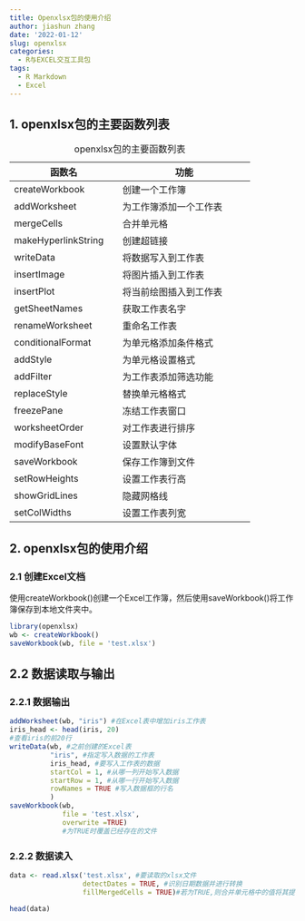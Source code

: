 ```yaml
---
title: Openxlsx包的使用介绍
author: jiashun zhang
date: '2022-01-12'
slug: openxlsx
categories:
  - R与EXCEL交互工具包
tags:
  - R Markdown
  - Excel
---
```


## 1. openxlsx包的主要函数列表

+-----------------------------+-----------------------------------+
| 函数名                      | 功能                              |
+=============================+===================================+
| createWorkbook              | 创建一个工作簿                    |
+-----------------------------+-----------------------------------+
| addWorksheet                | 为工作簿添加一个工作表            |
+-----------------------------+-----------------------------------+
| mergeCells                  | 合并单元格                        |
+-----------------------------+-----------------------------------+
| makeHyperlinkString         | 创建超链接                        |
+-----------------------------+-----------------------------------+
| writeData                   | 将数据写入到工作表                |
+-----------------------------+-----------------------------------+
| insertImage                 | 将图片插入到工作表                |
+-----------------------------+-----------------------------------+
| insertPlot                  | 将当前绘图插入到工作表            |
+-----------------------------+-----------------------------------+
| getSheetNames               | 获取工作表名字                    |
+-----------------------------+-----------------------------------+
| renameWorksheet             | 重命名工作表                      |
+-----------------------------+-----------------------------------+
| conditionalFormat           | 为单元格添加条件格式              |
+-----------------------------+-----------------------------------+
| addStyle                    | 为单元格设置格式                  |
+-----------------------------+-----------------------------------+
| addFilter                   | 为工作表添加筛选功能              |
+-----------------------------+-----------------------------------+
| replaceStyle                | 替换单元格格式                    |
+-----------------------------+-----------------------------------+
| freezePane                  | 冻结工作表窗口                    |
+-----------------------------+-----------------------------------+
| worksheetOrder              | 对工作表进行排序                  |
+-----------------------------+-----------------------------------+
| modifyBaseFont              | 设置默认字体                      |
+-----------------------------+-----------------------------------+
| saveWorkbook                | 保存工作簿到文件                  |
+-----------------------------+-----------------------------------+
| setRowHeights               | 设置工作表行高                    |
+-----------------------------+-----------------------------------+
| showGridLines               | 隐藏网格线                        |
+-----------------------------+-----------------------------------+
| setColWidths                | 设置工作表列宽                    |
+-----------------------------+-----------------------------------+

: openxlsx包的主要函数列表

## 2. openxlsx包的使用介绍

### 2.1 创建Excel文档

使用createWorkbook()创建一个Excel工作簿，然后使用saveWorkbook()将工作簿保存到本地文件夹中。

```r
library(openxlsx)
wb <- createWorkbook()
saveWorkbook(wb, file = 'test.xlsx')
```

## 2.2 数据读取与输出

### 2.2.1 数据输出

```r
addWorksheet(wb, "iris") #在Excel表中增加iris工作表
iris_head <- head(iris, 20) 
#查看iris的前20行
writeData(wb, #之前创建的Excel表
          "iris", #指定写入数据的工作表
          iris_head, #要写入工作表的数据
          startCol = 1, #从哪一列开始写入数据
          startRow = 1, #从哪一行开始写入数据
          rowNames = TRUE #写入数据框的行名
          )
saveWorkbook(wb,
             file = 'test.xlsx',
             overwrite =TRUE)
             #为TRUE时覆盖已经存在的文件
```

### 2.2.2 数据读入

```r
data <- read.xlsx('test.xlsx', #要读取的xlsx文件
                  detectDates = TRUE, #识别日期数据并进行转换
                  fillMergedCells = TRUE)#若为TRUE,则合并单元格中的值将其提供给合并的所有单元格。
```

```r
head(data)
```
